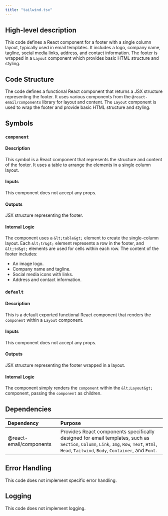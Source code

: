 ```yaml
---
title: "tailwind.tsx"
---
```


## High-level description
This code defines a React component for a footer with a single column layout, typically used in email templates. It includes a logo, company name, tagline, social media links, address, and contact information. The footer is wrapped in a `Layout` component which provides basic HTML structure and styling.

## Code Structure
The code defines a functional React component that returns a JSX structure representing the footer. It uses various components from the `@react-email/components` library for layout and content. The `Layout` component is used to wrap the footer and provide basic HTML structure and styling.

## Symbols

### `component`
#### Description
This symbol is a React component that represents the structure and content of the footer. It uses a table to arrange the elements in a single column layout.

#### Inputs
This component does not accept any props.

#### Outputs
JSX structure representing the footer.

#### Internal Logic
The component uses a `&lt;table&gt;` element to create the single-column layout. Each `&lt;tr&gt;` element represents a row in the footer, and `&lt;td&gt;` elements are used for cells within each row. The content of the footer includes:
- An image logo.
- Company name and tagline.
- Social media icons with links.
- Address and contact information.

### `default`
#### Description
This is a default exported functional React component that renders the `component` within a `Layout` component.

#### Inputs
This component does not accept any props.

#### Outputs
JSX structure representing the footer wrapped in a layout.

#### Internal Logic
The component simply renders the `component` within the `&lt;Layout&gt;` component, passing the `component` as children.

## Dependencies
| Dependency | Purpose |
|:-----------|:--------|
| @react-email/components | Provides React components specifically designed for email templates, such as `Section`, `Column`, `Link`, `Img`, `Row`, `Text`, `Html`, `Head`, `Tailwind`, `Body`, `Container`, and `Font`. |

## Error Handling
This code does not implement specific error handling.

## Logging
This code does not implement logging.

